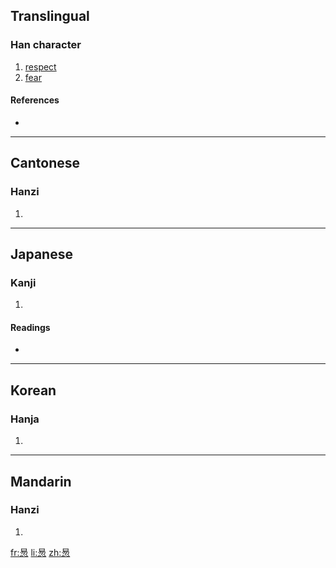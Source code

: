 ==Translingual==

===Han character===
{{Han char|rn=61|rad=心|as=08|sn=12|four=|canj=日竹心 (AHP)}}

# [[respect]]
# [[fear]]

====References====
* {{Han ref|kx=0391.010|hdz=42311.030|uh=60D6|ud=24790}}

----

==Cantonese==

===Hanzi===
{{yue-hanzi|jyut=|y=tik4}}

# {{defn|Cantonese}}

----

==Japanese==

===Kanji===
{{ja-kanji|grade=|rs=心08}}

# {{defn|Japanese}}

====Readings====
* {{ja-readings|on=[[てき]] (teki), [[ちゃく]] (chaku)|kun=[[つつしむ]] (tsutsushimu)}}

----

==Korean==

===Hanja===
{{ko-hanja|hangeul=척|eumhun=|rv=cheok|mr=ch'ŏk|y=chek}}

# {{defn|Korean}}

----

==Mandarin==

===Hanzi===
{{cmn-hanzi|pin=[[tì]] ([[ti4]])|wg=t'i<sup>4</sup>}}

# {{defn|Mandarin}}

[[fr:惖]]
[[li:惖]]
[[zh:惖]]
